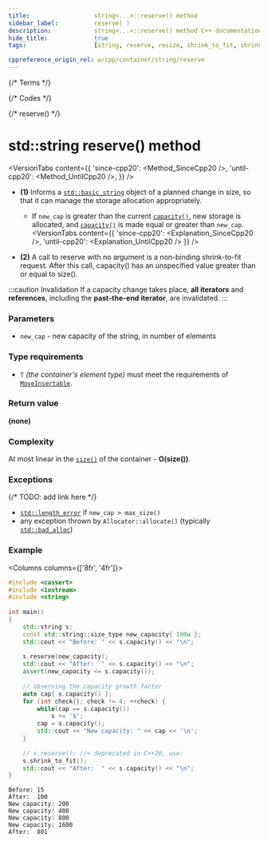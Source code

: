 ```yaml
---
title:					string<...>::reserve() method
sidebar_label:			reserve( )
description:			string<...>::reserve() method C++ documentation
hide_title:				true
tags:					[string, reserve, resize, shrink_to_fit, shrink]

cppreference_origin_rel: w/cpp/container/string/reserve
---
```



{/* Terms */}

{/* Codes */}

{/* reserve() */}


# std::string reserve() method

<VersionTabs content={{
	'since-cpp20': <Method_SinceCpp20 />,
	'until-cpp20': <Method_UntilCpp20 />,
}} />

- **(1)** Informs a [`std::basic_string`](../string) object of a planned change in size, so that it can manage the storage allocation appropriately.
  - If `new_cap` is greater than the current [`capacity()`](capacity), new storage is allocated, and [`capacity()`](capacity) is made equal or greater than `new_cap`.  
    <VersionTabs content={{
      'since-cpp20': <Explanation_SinceCpp20 />,
      'until-cpp20': <Explanation_UntilCpp20 />
    }} />

- **(2)** A call to reserve with no argument is a non-binding shrink-to-fit request. After this call, capacity() has an unspecified value greater than or equal to size().

:::caution Invalidation
If a capacity change takes place, **all iterators** and **references**, including the **past-the-end iterator**, are invalidated.
:::

### Parameters

- `new_cap` - new capacity of the string, in number of elements

### Type requirements
- `T` *(the container's element type)* must meet the requirements of [`MoveInsertable`](/docs/named_req/MoveInsertable).

### Return value

**(none)**

### Complexity

At most linear in the [`size()`](size) of the container - **O(size())**.

### Exceptions

{/* TODO: add link here */}
- [`std::length_error`](#) if `new_cap > max_size()`
- any exception thrown by `Allocator::allocate()` (typically [`std::bad_alloc`](#))

### Example

<Columns columns={['8fr', '4fr']}>
<div>

```cpp title='Main.cpp' showLineNumbers
#include <cassert>
#include <iostream>
#include <string>
 
int main()
{
    std::string s;
    const std::string::size_type new_capacity{ 100u };
    std::cout << "Before: " << s.capacity() << "\n";
 
    s.reserve(new_capacity);
    std::cout << "After:  " << s.capacity() << "\n";
    assert(new_capacity <= s.capacity());
 
    // observing the capacity growth factor
    auto cap{ s.capacity() };
    for (int check{}; check != 4; ++check) {
        while(cap == s.capacity())
            s += '$';
        cap = s.capacity();
        std::cout << "New capacity: " << cap << '\n';
    }
 
    // s.reserve(); //< deprecated in C++20, use:
    s.shrink_to_fit();
    std::cout << "After:  " << s.capacity() << "\n";
}
```

</div>
<div>

```plaintext title="Possible output"
Before: 15
After:  100
New capacity: 200
New capacity: 400
New capacity: 800
New capacity: 1600
After:  801
```

</div>
</Columns>
